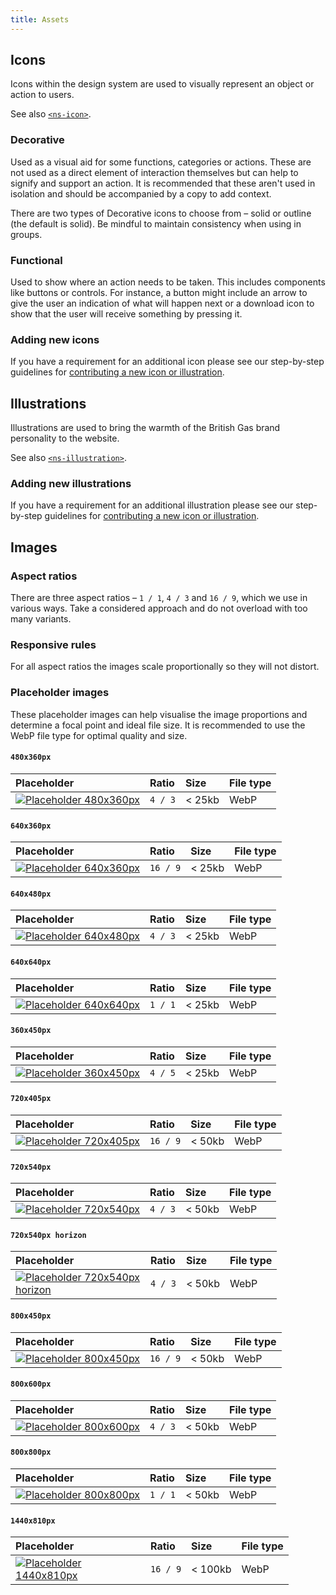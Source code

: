 ```yaml
---
title: Assets
---
```



## Icons

Icons within the design system are used to visually represent an object or action to users.

See also [`<ns-icon>`](/components/ns-icon).

### Decorative

Used as a visual aid for some functions, categories or actions. These are not used as a direct element of interaction themselves but can help to signify and support an action. It is recommended that these aren't used in isolation and should be accompanied by a copy to add context.

There are two types of Decorative icons to choose from – solid or outline (the default is solid). Be mindful to maintain consistency when using in groups.

### Functional

Used to show where an action needs to be taken. This includes components like buttons or controls. For instance, a button might include an arrow to give the user an indication of what will happen next or a download icon to show that the user will receive something by pressing it.

<BGIcons />

### Adding new icons

If you have a requirement for an additional icon please see our step-by-step guidelines for [contributing a new icon or illustration](/guidelines/contributing#contributing-a-new-icon-or-illustration).

## Illustrations

Illustrations are used to bring the warmth of the British Gas brand personality to the website.

See also [`<ns-illustration>`](/components/ns-illustration).

<BGIllustrations />

### Adding new illustrations

If you have a requirement for an additional illustration please see our step-by-step guidelines for [contributing a new icon or illustration](/guidelines/contributing#contributing-a-new-icon-or-illustration).

## Images

### Aspect ratios

There are three aspect ratios –  `1 / 1`, `4 / 3` and `16 / 9`, which we use in various ways. Take a considered approach and do not overload with too many variants.

### Responsive rules

For all aspect ratios the images scale proportionally so they will not distort.

### Placeholder images

These placeholder images can help visualise the image proportions and determine a focal point and ideal file size. It is recommended to use the WebP file type for optimal quality and size.

#### `480x360px`

| Placeholder | Ratio | Size | File type |
| :--- | :--- | :--- | :--- |
| <a href="/placeholder-4x3-480x360px.webp" title="Download Placeholder 480x360px (opens in new tab)" target="_blank" rel="noopener noreferrer"><img src="/placeholder-4x3-480x360px.webp" style="max-width: 200px;" alt="Placeholder 480x360px" /></a> | `4 / 3` | < 25kb | WebP |

#### `640x360px`

| Placeholder | Ratio | Size | File type |
| :--- | :--- | :--- | :--- |
| <a href="/placeholder-16x9-640x360px.webp" title="Download Placeholder 640x360px (opens in new tab)" target="_blank" rel="noopener noreferrer"><img src="/placeholder-16x9-640x360px.webp" style="max-width: 200px;" alt="Placeholder 640x360px" /></a> | `16 / 9` | < 25kb | WebP |

#### `640x480px`

| Placeholder | Ratio | Size | File type |
| :--- | :--- | :--- | :--- |
| <a href="/placeholder-4x3-640x480px.webp" title="Download Placeholder 640x480px (opens in new tab)" target="_blank" rel="noopener noreferrer"><img src="/placeholder-4x3-640x480px.webp" style="max-width: 200px;" alt="Placeholder 640x480px" /></a> | `4 / 3` | < 25kb | WebP |

#### `640x640px`

| Placeholder | Ratio | Size | File type |
| :--- | :--- | :--- | :--- |
| <a href="/placeholder-1x1-640x640px.webp" title="Download Placeholder 640x640px (opens in new tab)" target="_blank" rel="noopener noreferrer"><img src="/placeholder-1x1-640x640px.webp" style="max-width: 200px;" alt="Placeholder 640x640px" /></a> | `1 / 1` | < 25kb | WebP |

#### `360x450px`

| Placeholder | Ratio | Size | File type |
| :--- | :--- | :--- | :--- |
| <a href="/placeholder-4x5-360x450px.webp" title="Download Placeholder 360x450px (opens in new tab)" target="_blank" rel="noopener noreferrer"><img src="/placeholder-4x5-360x450px.webp" style="max-width: 200px;" alt="Placeholder 360x450px" /></a> | `4 / 5` | < 25kb | WebP |

#### `720x405px`

| Placeholder | Ratio | Size | File type |
| :--- | :--- | :--- | :--- |
| <a href="/placeholder-16x9-720x405px.webp" title="Download Placeholder 640x405px (opens in new tab)" target="_blank" rel="noopener noreferrer"><img src="/placeholder-16x9-720x405px.webp" style="max-width: 200px;" alt="Placeholder 720x405px" /></a> | `16 / 9` | < 50kb | WebP |

#### `720x540px`

| Placeholder | Ratio | Size | File type |
| :--- | :--- | :--- | :--- |
| <a href="/placeholder-4x3-720x540px.webp" title="Download Placeholder 720x540px (opens in new tab)" target="_blank" rel="noopener noreferrer"><img src="/placeholder-4x3-720x540px.webp" style="max-width: 200px;" alt="Placeholder 720x540px" /></a> | `4 / 3` | < 50kb | WebP |

#### `720x540px horizon`

| Placeholder | Ratio | Size | File type |
| :--- | :--- | :--- | :--- |
| <a href="/placeholder-4x3-720x540px-horizon.webp" title="Download Placeholder 720x540px horizon (opens in new tab)" target="_blank" rel="noopener noreferrer"><img src="/placeholder-4x3-720x540px-horizon.webp" style="max-width: 200px;" alt="Placeholder 720x540px horizon" /></a> | `4 / 3` | < 50kb | WebP |

#### `800x450px`

| Placeholder | Ratio | Size | File type |
| :--- | :--- | :--- | :--- |
| <a href="/placeholder-16x9-800x450px.webp" title="Download Placeholder 800x450px (opens in new tab)" target="_blank" rel="noopener noreferrer"><img src="/placeholder-16x9-800x450px.webp" style="max-width: 200px;" alt="Placeholder 800x450px" /></a> | `16 / 9` | < 50kb | WebP |

#### `800x600px`

| Placeholder | Ratio | Size | File type |
| :--- | :--- | :--- | :--- |
| <a href="/placeholder-4x3-800x600px.webp" title="Download Placeholder 800x600px (opens in new tab)" target="_blank" rel="noopener noreferrer"><img src="/placeholder-4x3-800x600px.webp" style="max-width: 200px;" alt="Placeholder 800x600px" /></a> | `4 / 3` | < 50kb | WebP |

#### `800x800px`

| Placeholder | Ratio | Size | File type |
| :--- | :--- | :--- | :--- |
| <a href="/placeholder-1x1-800x800px.webp" title="Download Placeholder 800x800px (opens in new tab)" target="_blank" rel="noopener noreferrer"><img src="/placeholder-1x1-800x800px.webp" style="max-width: 200px;" alt="Placeholder 800x800px" /></a> | `1 / 1` | < 50kb | WebP |

#### `1440x810px`

| Placeholder | Ratio | Size | File type |
| :--- | :--- | :--- | :--- |
| <a href="/placeholder-16x9-1440x810px.webp" title="Download Placeholder 1440x810px (opens in new tab)" target="_blank" rel="noopener noreferrer"><img src="/placeholder-16x9-1440x810px.webp" style="max-width: 200px;" alt="Placeholder 1440x810px" /></a> | `16 / 9` | < 100kb | WebP |
